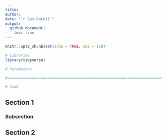 ```yaml
---
title: 
author: 
date: "`r Sys.Date()`"
output: 
  github_document:
    toc: true
---
```


```r
knitr::opts_chunk$set(echo = TRUE, dpi = 150)
```

```r
# Libraries
library(tidyverse)

# Parameters

#===============================================================================

# Code
```

## Section 1

### Subsection

## Section 2


